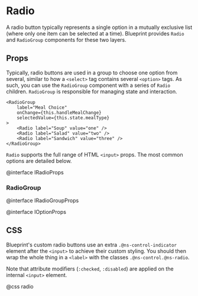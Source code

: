 # Radio

A radio button typically represents a single option in a mutually exclusive list
(where only one item can be selected at a time). Blueprint provides `Radio` and
`RadioGroup` components for these two layers.


<RadioExample />

## Props

Typically, radio buttons are used in a group to choose one option from several,
similar to how a `<select>` tag contains several `<option>` tags. As such, you
can use the `RadioGroup` component with a series of `Radio` children.
`RadioGroup` is responsible for managing state and interaction.

```tsx
<RadioGroup
    label="Meal Choice"
    onChange={this.handleMealChange}
    selectedValue={this.state.mealType}
>
    <Radio label="Soup" value="one" />
    <Radio label="Salad" value="two" />
    <Radio label="Sandwich" value="three" />
</RadioGroup>
```

`Radio` supports the full range of HTML `<input>` props.
The most common options are detailed below.

@interface IRadioProps

### RadioGroup

@interface IRadioGroupProps

@interface IOptionProps

## CSS

Blueprint's custom radio buttons use an extra `.@ns-control-indicator` element
after the `<input>` to achieve their custom styling. You should then wrap the
whole thing in a `<label>` with the classes `.@ns-control.@ns-radio`.

Note that attribute modifiers (`:checked`, `:disabled`) are applied on the
internal `<input>` element.

@css radio
